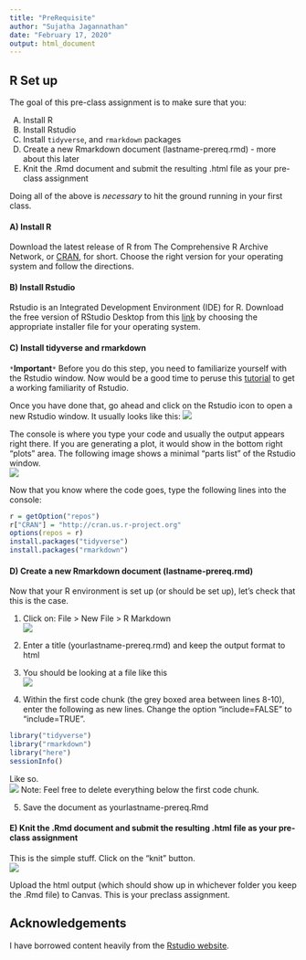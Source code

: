 ```yaml
---
title: "PreRequisite"
author: "Sujatha Jagannathan"
date: "February 17, 2020"
output: html_document
---
```


## R Set up
The goal of this pre-class assignment is to make sure that you:  

A) Install R
B) Install Rstudio
C) Install `tidyverse`, and `rmarkdown` packages 
D) Create a new Rmarkdown document (lastname-prereq.rmd) - more about this later
E) Knit the .Rmd document and submit the resulting .html file as your pre-class assignment

Doing all of the above is *necessary* to hit the ground running in your first class. 

#### A) Install R
Download the latest release of R from The Comprehensive R Archive Network, or [CRAN](https://cran.rstudio.com/), for short. Choose the right version for your operating system and follow the directions. 

#### B) Install Rstudio
Rstudio is an Integrated Development Environment (IDE) for R. Download the free version of RStudio Desktop from this [link](https://www.rstudio.com/products/rstudio/download/#download) by choosing the appropriate installer file for your operating system. 

#### C) Install tidyverse and rmarkdown
`*`**Important**`*` Before you do this step, you need to familiarize yourself with the Rstudio window. Now would be a good time to peruse this [tutorial](https://swcarpentry.github.io/r-novice-gapminder/01-rstudio-intro/) to get a working familiarity of Rstudio.   

Once you have done that, go ahead and click on the Rstudio icon to open a new Rstudio window. It usually looks like this:
![](Rstudio-empty.png)

The console is where you type your code and usually the output appears right there. If you are generating a plot, it would show in the bottom right "plots" area. The following image shows a minimal "parts list" of the Rstudio window.   
![](Rstudio-ide.png)

Now that you know where the code goes, type the following lines into the console:  
```r
r = getOption("repos")
r["CRAN"] = "http://cran.us.r-project.org"
options(repos = r)
install.packages("tidyverse")
install.packages("rmarkdown")
```
  
#### D) Create a new Rmarkdown document (lastname-prereq.rmd) 
Now that your R environment is set up (or should be set up), let's check that this is the case.   

1. Click on: File > New File > R Markdown    
![](newRmd1.png)

2. Enter a title (yourlastname-prereq.rmd) and keep the output format to html    

3. You should be looking at a file like this     
![](newRmd2.png)

4. Within the first code chunk (the grey boxed area between lines 8-10), enter the following as new lines. Change the option "include=FALSE" to "include=TRUE". 

```r
library("tidyverse")
library("rmarkdown")
library("here")
sessionInfo()
```  
Like so.   
![](newRmd3.png)
  Note: Feel free to delete everything below the first code chunk.   

5. Save the document as yourlastname-prereq.Rmd     

#### E) Knit the .Rmd document and submit the resulting .html file as your pre-class assignment  
This is the simple stuff. Click on the "knit" button.   
![](newRmd4.png)

Upload the html output (which should show up in whichever folder you keep the .Rmd file) to Canvas. This is your preclass assignment.   


## Acknowledgements

I have borrowed content heavily from the [Rstudio website](https://www.rstudio.com/products/rstudio/features/). 
